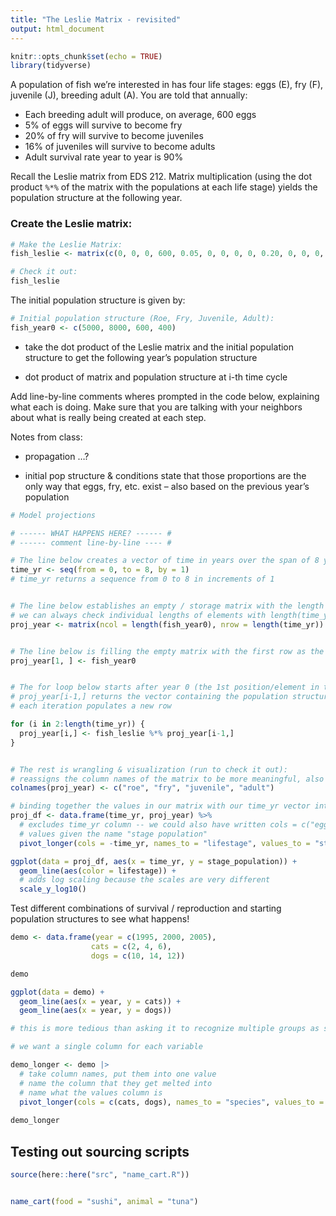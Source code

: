 ```yaml
---
title: "The Leslie Matrix - revisited"
output: html_document
---
```


```r
knitr::opts_chunk$set(echo = TRUE)
library(tidyverse)

```

A population of fish we're interested in has four life stages: eggs (E), fry (F), juvenile (J), breeding adult (A). You are told that annually:

-   Each breeding adult will produce, on average, 600 eggs
-   5% of eggs will survive to become fry
-   20% of fry will survive to become juveniles
-   16% of juveniles will survive to become adults
-   Adult survival rate year to year is 90%

Recall the Leslie matrix from EDS 212. Matrix multiplication (using the dot product `%*%` of the matrix with the populations at each life stage) yields the population structure at the following year.

### Create the Leslie matrix:

```r
# Make the Leslie Matrix:
fish_leslie <- matrix(c(0, 0, 0, 600, 0.05, 0, 0, 0, 0, 0.20, 0, 0, 0, 0, 0.16, 0.9), nrow = 4, ncol = 4, byrow = TRUE)

# Check it out: 
fish_leslie
```

The initial population structure is given by:

```r
# Initial population structure (Roe, Fry, Juvenile, Adult): 
fish_year0 <- c(5000, 8000, 600, 400)
```

-   take the dot product of the Leslie matrix and the initial population structure to get the following year's population structure

-   dot product of matrix and population structure at i-th time cycle

Add line-by-line comments wheres prompted in the code below, explaining what each is doing. Make sure that you are talking with your neighbors about what is really being created at each step.

Notes from class:

-   propagation ...?

-   initial pop structure & conditions state that those proportions are the only way that eggs, fry, etc. exist -- also based on the previous year's population

```r
# Model projections

# ------ WHAT HAPPENS HERE? ------ #
# ------ comment line-by-line ---- #

# The line below creates a vector of time in years over the span of 8 years, including our initial state (0 years)
time_yr <- seq(from = 0, to = 8, by = 1)
# time_yr returns a sequence from 0 to 8 in increments of 1


# The line below establishes an empty / storage matrix with the length of the vector of initial population conditions (roe, fry, juvenille, adult) as the number of columns, with the length of the time sequence of years as the number of rows. 
# we can always check individual lengths of elements with length(time_yr) etc. 
proj_year <- matrix(ncol = length(fish_year0), nrow = length(time_yr))


# The line below is filling the empty matrix with the first row as the initial population conditions (because that's year 0!)
proj_year[1, ] <- fish_year0


# The for loop below starts after year 0 (the 1st position/element in the time_yr vector) because we already have our initial population structure. This for loop then iterates through the years, populating the proj_year matrix by row, given the starting conditions, then the population structure for the previous year (i - 1) 
# proj_year[i-1,] returns the vector containing the population structure data of the previous (time) cycle (previous row to the one you're filling)
# each iteration populates a new row

for (i in 2:length(time_yr)) {
  proj_year[i,] <- fish_leslie %*% proj_year[i-1,]
}


# The rest is wrangling & visualization (run to check it out):
# reassigns the column names of the matrix to be more meaningful, also useful in plotting 
colnames(proj_year) <- c("roe", "fry", "juvenile", "adult")

# binding together the values in our matrix with our time_yr vector into a data frame (now we have column names, and years as column 1 values)
proj_df <- data.frame(time_yr, proj_year) %>% 
  # excludes time_yr column -- we could also have written cols = c("eggs", "fry", "juvenille", "adult")
  # values given the name "stage population"
  pivot_longer(cols = -time_yr, names_to = "lifestage", values_to = "stage_population")

ggplot(data = proj_df, aes(x = time_yr, y = stage_population)) +
  geom_line(aes(color = lifestage)) +
  # adds log scaling because the scales are very different
  scale_y_log10()

```

Test different combinations of survival / reproduction and starting population structures to see what happens!

```r
demo <- data.frame(year = c(1995, 2000, 2005), 
                  cats = c(2, 4, 6),
                  dogs = c(10, 14, 12))

demo
```

```r
ggplot(data = demo) +
  geom_line(aes(x = year, y = cats)) +
  geom_line(aes(x = year, y = dogs))

# this is more tedious than asking it to recognize multiple groups as single variables

# we want a single column for each variable
```

```r
demo_longer <- demo |> 
  # take column names, put them into one value
  # name the column that they get melted into 
  # name what the values column is
  pivot_longer(cols = c(cats, dogs), names_to = "species", values_to = "count")
  
demo_longer
```

## Testing out sourcing scripts

```r
source(here::here("src", "name_cart.R"))


name_cart(food = "sushi", animal = "tuna")
```
